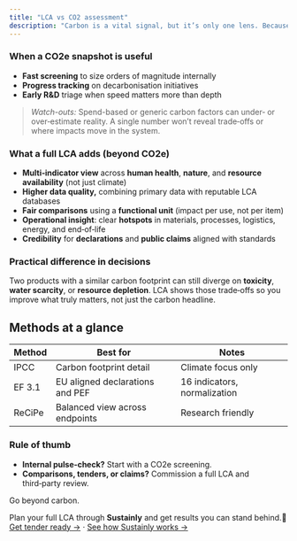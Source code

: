 ```yaml
---
title: "LCA vs CO2 assessment"
description: "Carbon is a vital signal, but it’s only one lens. Because climate dominates the conversation, quick CO2e snapshots can create carbon tunnel vision. They’re helpful for orientation, yet they often rely on rough data and miss other material impacts."
---
```


### When a CO2e snapshot is useful

- **Fast screening** to size orders of magnitude internally
- **Progress tracking** on decarbonisation initiatives
- **Early R&D** triage when speed matters more than depth

> _Watch-outs:_ Spend-based or generic carbon factors can under‑ or over‑estimate reality. A single number won’t reveal trade‑offs or where impacts move in the system.

### What a full LCA adds (beyond CO2e)

- **Multi‑indicator view** across **human health**, **nature**, and **resource availability** (not just climate)
- **Higher data quality,** combining primary data with reputable LCA databases
- **Fair comparisons** using a **functional unit** (impact per use, not per item)
- **Operational insight**: clear **hotspots** in materials, processes, logistics, energy, and end‑of‑life
- **Credibility** for **declarations** and **public claims** aligned with standards

### Practical difference in decisions

Two products with a similar carbon footprint can still diverge on **toxicity**, **water scarcity**, or **resource depletion**. LCA shows those trade‑offs so you improve what truly matters, not just the carbon headline.

## Methods at a glance

| Method | Best for                        | Notes                        |
| ------ | ------------------------------- | ---------------------------- |
| IPCC   | Carbon footprint detail         | Climate focus only           |
| EF 3.1 | EU aligned declarations and PEF | 16 indicators, normalization |
| ReCiPe | Balanced view across endpoints  | Research friendly            |

### Rule of thumb

- **Internal pulse‑check?** Start with a CO2e screening.
- **Comparisons, tenders, or claims?** Commission a full LCA and third‑party review.

Go beyond carbon.

Plan your full LCA through **Sustainly** and get results you can stand behind.🌱
[Get tender ready →](/contact) · [See how Sustainly works →](/product)